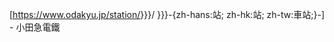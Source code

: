 [https://www.odakyu.jp/station/{{{1|{{{filename}}}}}}/ {{{2|{{{name}}}}}}-{zh-hans:站; zh-hk:站; zh-tw:車站;}-] - 小田急電鐵